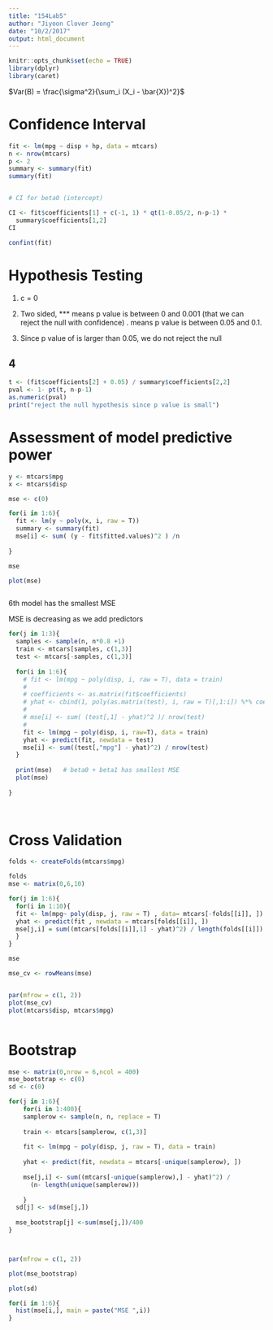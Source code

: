 ```yaml
---
title: "154Lab5"
author: "Jiyoon Clover Jeong"
date: "10/2/2017"
output: html_document
---
```


```r
knitr::opts_chunk$set(echo = TRUE)
library(dplyr)
library(caret)
```

$Var(B) = \frac{\sigma^2}{\sum_i (X_i - \bar{X})^2}$ 

# Confidence Interval 

```r
fit <- lm(mpg ~ disp + hp, data = mtcars)
n <- nrow(mtcars)
p <- 2
summary <- summary(fit)
summary(fit)


# CI for beta0 (intercept)

CI <- fit$coefficients[1] + c(-1, 1) * qt(1-0.05/2, n-p-1) *
  summary$coefficients[1,2]
CI

confint(fit)


```



# Hypothesis Testing


1. c = 0

2. Two sided, *** means p value is between 0 and 0.001 (that we can reject the null with confidence) . means p value is between 0.05 and 0.1. 

3. Since p value of is larger than 0.05, we do not reject the null

## 4


```r

t <- (fit$coefficients[2] + 0.05) / summary$coefficients[2,2]
pval <- 1- pt(t, n-p-1)
as.numeric(pval)
print("reject the null hypothesis since p value is small")


```


# Assessment of model predictive power


```r
y <- mtcars$mpg
x <- mtcars$disp

mse <- c(0)

for(i in 1:6){
  fit <- lm(y ~ poly(x, i, raw = T))
  summary <- summary(fit)
  mse[i] <- sum( (y - fit$fitted.values)^2 ) /n
  
}

mse

plot(mse)



```


6th model has the smallest MSE

MSE is decreasing as we add predictors



```r


for(j in 1:3){
  samples <- sample(n, n*0.8 +1)
  train <- mtcars[samples, c(1,3)]  
  test <- mtcars[-samples, c(1,3)]
  
  for(i in 1:6){
    # fit <- lm(mpg ~ poly(disp, i, raw = T), data = train)
    # 
    # coefficients <- as.matrix(fit$coefficients)
    # yhat <- cbind(1, poly(as.matrix(test), i, raw = T)[,1:i]) %*% coefficients
    # 
    # mse[i] <- sum( (test[,1] - yhat)^2 )/ nrow(test)
    # 
    fit <- lm(mpg ~ poly(disp, i, raw=T), data = train)
    yhat <- predict(fit, newdata = test)
    mse[i] <- sum((test[,"mpg"] - yhat)^2) / nrow(test)
  }
  
  print(mse)   # beta0 + beta1 has smallest MSE
  plot(mse)
  
}
 



```



# Cross Validation

```r

folds <- createFolds(mtcars$mpg)

folds
mse <- matrix(0,6,10)

for(j in 1:6){
  for(i in 1:10){
  fit <- lm(mpg~ poly(disp, j, raw = T) , data= mtcars[-folds[[i]], ])
  yhat <- predict(fit , newdata = mtcars[folds[[i]], ])
  mse[j,i] = sum((mtcars[folds[[i]],1] - yhat)^2) / length(folds[[i]])
  }
}

mse

mse_cv <- rowMeans(mse)


par(mfrow = c(1, 2))
plot(mse_cv)
plot(mtcars$disp, mtcars$mpg)



```




# Bootstrap


```r

mse <- matrix(0,nrow = 6,ncol = 400)
mse_bootstrap <- c(0)
sd <- c(0)

for(j in 1:6){
    for(i in 1:400){
    samplerow <- sample(n, n, replace = T)
    
    train <- mtcars[samplerow, c(1,3)]
  
    fit <- lm(mpg ~ poly(disp, j, raw = T), data = train)
    
    yhat <- predict(fit, newdata = mtcars[-unique(samplerow), ])
    
    mse[j,i] <- sum((mtcars[-unique(samplerow),] - yhat)^2) /
      (n- length(unique(samplerow)))
  
    }
  sd[j] <- sd(mse[j,])
  
  mse_bootstrap[j] <-sum(mse[j,])/400
}



par(mfrow = c(1, 2))

plot(mse_bootstrap)

plot(sd)

for(i in 1:6){
  hist(mse[i,], main = paste("MSE ",i))
}








```


```r



```